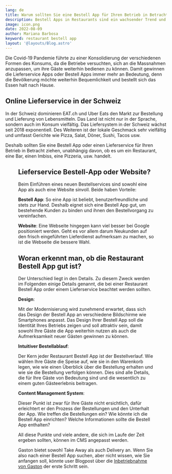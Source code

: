 ```yaml
---
lang: de
title: Warum sollten Sie eine Bestell App für Ihren Betrieb in Betracht ziehen?
description: Bestell Apps in Restaurants sind ein wachsender Trend und deshalb werden hier Gründe erwähnt, wie so eine solche Bestell App oder Liefersystem Ihr Restaurant aufwerten kann.
image: icon.png
date: 2022-08-09
author: Mariana Barbosa
keyword: restaurant bestell app
layout: '@layouts/Blog.astro'
---
```



Die Covid-19 Pandemie führte zu einer Konsolidierung der verschiedenen Formen des Konsums, da die Betriebe versuchten, sich an die Massnahmen anzupassen, um ihre Gäste weiterhin bedienen zu können.
Damit gewinnen die Lieferservice Apps oder Bestell Apps immer mehr an Bedeutung, denn die Bevölkerung möchte weiterhin Bequemlichkeit und bestellt sich das Essen halt nach Hause. 

## Online Lieferservice in der Schweiz

In der Schweiz dominieren EAT.ch und Uber Eats den Markt zur Bestellung und Lieferung von Lebensmitteln. Das Land ist nicht nur in der Sprache, sondern auch im Konsum vielfältig. Das Liefersystem in der Schweiz wächst seit 2018 exponentiell. Des Weiteren ist der lokale Geschmack sehr vielfältig und umfasst Gerichte wie Pizza, Salat, Döner, Sushi, Tacos usw.

Deshalb sollten Sie eine Bestell App oder einen Lieferservice für Ihren Betrieb in Betracht ziehen, unabhängig davon, ob es um ein Restaurant, eine Bar, einen Imbiss, eine Pizzeria, usw. handelt.

<Figure
  src={import('./restaurant-bestell-app.jpg')}
  caption="Gäste wählen ihre Bestellung über die Restaurant Bestell App."
  size="article"
/>

## Lieferservice Bestell-App oder Website?

Beim Einführen eines neuen Bestellservices sind sowohl eine App als auch eine Website sinvoll. Beide haben Vorteile:

<b>Bestell App</b>: So eine App ist beliebt, benutzerfreundliche und stets zur Hand. Deshalb eignet sich eine Bestell App gut, um bestehende Kunden zu binden und ihnen den Bestellvorgang zu vereinfachen.

<b>Website</b>: Eine Webseite hingegen kann viel besser bei Google positioniert werden. Geht es vor allem darum Neukunden auf den frisch eingeführten Lieferdienst aufmerksam zu machen, so ist die Webseite die bessere Wahl.

## Woran erkennt man, ob die Restaurant Bestell App gut ist?

Der Unterschied liegt in den Details. Zu diesem Zweck werden im Folgenden einige Details genannt, die bei einer Restaurant Bestell App order einem Lieferservice beachtet werden sollten.

<b>Design</b>:

Mit der Modernisierung wird zunehmend erwartet, dass sich das Design der Bestell App an verschiedene Bildschirme wie Smartphones anpasst. Das Design Ihrer Bestell App soll die Identität Ihres Betriebs zeigen und soll attraktiv sein, damit sowohl Ihre Gäste die App weiterhin nutzen als auch die Aufmerksamkeit neuer Gästen gewinnen zu können.

<b>Intuitiver Bestellablauf</b>:

Der Kern jeder Restaurant Bestell App ist der Bestellverlauf. Wie wählen Ihre Gäste die Speise auf, wie sie in den Warenkorb legen, wie wie einen Überblick über die Bestellung erhalten und wie sie die Bestellung verfolgen können. Dies sind alle Details, die für Ihre Gäste von Bedeutung sind und die wesentlich zu einem guten Gästeerlebnis beitragen.

<b>Content Management System</b>:

Dieser Punkt ist zwar für Ihre Gäste nicht ersichtlich, dafür erleichtert er den Prozess der Bestellungen und den Unterhalt der App.
Wie treffen die Bestellungen ein? Wie könnte ich die Bestell App einrichten? Welche Informationen sollte die Bestell App enthalten?

All diese Punkte und viele andere, die sich im Laufe der Zeit ergeben sollten, können im CMS angepasst werden.

Gaston bietet sowohl Take Away als auch Delivery an. Wenn Sie also nach einer Bestell App suchen, aber nicht wissen, wie Sie anfangen soll, könnte user Blogpost über die [Inbetriebnahme von Gaston](../de/inbetriebnahme-gaston) der erste Schritt sein.

